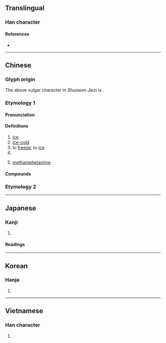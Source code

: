 {{also|氷|仌}}
{{character info/new}}
==Translingual==

===Han character===
{{Han char|rn=15|rad=冫|as=04|sn=6|four=32130|canj=IME|ids=⿰冫水}}

====References====
* {{Han ref|kx=0131.240|dkj=01612|dj=0294.150|hdz=10295.090|uh=51B0|ud=20912|bh=A642|bd=42562}}

----

==Chinese==

===Glyph origin===
{{Han etym}}
The above vulgar character in ''Shuowen Jiezi'' is {{l|zh|凝}}.

===Etymology 1===
{{zh-forms|alt=仌,冫,氷,𣲝,𨻱,𣲙}}

====Pronunciation====
{{zh-pron
|m=bīng
|m-s=bin1
|dg=
|c=bing1
|c-t=
|g=
|h=pfs=pên
|j=
|mb=báing/béng
|md=bĭng
|mn=peng
|mn-t=
|w=1pin
|x=
|mc=y
|oc=y
|cat=n,a,v,pn
}}

====Definitions====
{{zh-hanzi}}

# [[ice]]
# [[ice-cold]]
# to [[freeze]]; to [[ice]]
# {{surname|lang=zh}}
# {{lb|zh|slang|drug}} [[methamphetamine]]

=====Compounds=====
{{zh-der|愛玉冰|冰壩|冰棒|冰雹|冰茶|冰碴|冰碴兒|冰場|冰車|冰川|冰川期|冰船|冰床|冰鑹|冰袋|冰刀|冰島|冰道|冰燈|冰點|冰雕|冰凍|冰凍三尺，非一日之寒|冰斗|冰毒|冰帆|冰封|冰峰|冰糕|冰鎬|冰掛|冰掛兒|冰櫃|冰棍|冰棍兒|冰海|冰河|冰河時代|冰花|冰肌玉骨|冰激凌|冰架|冰鑒|冰窖|冰晶|冰晶石|冰景|冰塊|冰塊兒|冰冷|冰凉|冰凌|冰溜|冰輪|冰囊|冰排|冰排子|冰盆景|冰盆景兒|冰片|冰瓶|冰瀑|冰期|冰淇淋|冰橇|冰清玉潔|冰球|冰人|冰屋|冰山|冰上運動|冰蝕|冰釋|冰霜|冰水|冰壇|冰炭|冰糖|冰糖葫蘆|冰天雪地|冰天雪窖|冰坨|冰箱|冰消瓦解|冰鞋|冰心|冰雪|冰雪聰明|冰鎮|冰柱|冰磚|冰錐|冰錐子|滑冰|溜冰|春冰|芋冰|芋仔冰|冰箸}}

===Etymology 2===
{{zh-see|凝|a}}

{{zh-cat|Elementary}}

----

==Japanese==

===Kanji===
{{ja-kanji|grade=|rs=冫04}}

# {{alternate form of|lang=ja|氷}}

====Readings====
{{ja-readings
|goon=ひょう<ひよう
|kanon=ひょう<ひよう
|kun=こおり-<こほり-, こお-る<こほ-る, ひ-
}}

----

==Korean==

===Hanja===
{{ko-hanja|hangeul=빙|rv=bing|mr=ping}}

# {{defn|lang=ko|sort=冫04}}

----

==Vietnamese==

===Han character===
{{vi-hantu|[[băng]], [[bâng]], [[phăng]], [[bưng]], [[văng]]|rs=冫04}}

# {{defn|lang=vi|sort=冫04}}